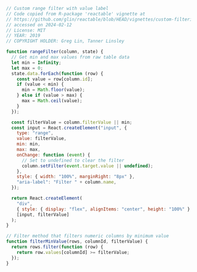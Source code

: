 ```js
// Custom range filter with value label
// Code copied from R-package 'reactable' vignette at
// https://github.com/glin/reactable/blob/HEAD/vignettes/custom-filtering.Rmd
// accessed on 2024-02-12
// License: MIT
// YEAR: 2019
// COPYRIGHT HOLDER: Greg Lin, Tanner Linsley

function rangeFilter(column, state) {
  // Get min and max values from raw table data
  let min = Infinity;
  let max = 0;
  state.data.forEach(function (row) {
    const value = row[column.id];
    if (value < min) {
      min = Math.floor(value);
    } else if (value > max) {
      max = Math.ceil(value);
    }
  });

  const filterValue = column.filterValue || min;
  const input = React.createElement("input", {
    type: "range",
    value: filterValue,
    min: min,
    max: max,
    onChange: function (event) {
      // Set to undefined to clear the filter
      column.setFilter(event.target.value || undefined);
    },
    style: { width: "100%", marginRight: "8px" },
    "aria-label": "Filter " + column.name,
  });

  return React.createElement(
    "div",
    { style: { display: "flex", alignItems: "center", height: "100%" } },
    [input, filterValue]
  );
}

// Filter method that filters numeric columns by minimum value
function filterMinValue(rows, columnId, filterValue) {
  return rows.filter(function (row) {
    return row.values[columnId] >= filterValue;
  });
}
```

